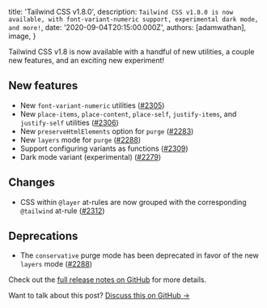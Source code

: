 
  title: 'Tailwind CSS v1.8.0',
  description: `Tailwind CSS v1.8.0 is now available, with font-variant-numeric support, experimental dark mode, and more!`,
  date: '2020-09-04T20:15:00.000Z',
  authors: [adamwathan],
  image,
}

Tailwind CSS v1.8 is now available with a handful of new utilities, a couple new features, and an exciting new experiment!

## New features

- New `font-variant-numeric` utilities ([#2305](https://github.com/tailwindlabs/tailwindcss/pull/2305))
- New `place-items`, `place-content`, `place-self`, `justify-items`, and `justify-self` utilities ([#2306](https://github.com/tailwindlabs/tailwindcss/pull/2306))
- New `preserveHtmlElements` option for `purge` ([#2283](https://github.com/tailwindlabs/tailwindcss/pull/2283))
- New `layers` mode for `purge` ([#2288](https://github.com/tailwindlabs/tailwindcss/pull/2288))
- Support configuring variants as functions ([#2309](https://github.com/tailwindlabs/tailwindcss/pull/2309))
- Dark mode variant (experimental) ([#2279](https://github.com/tailwindlabs/tailwindcss/pull/2279))

## Changes

- CSS within `@layer` at-rules are now grouped with the corresponding `@tailwind` at-rule ([#2312](https://github.com/tailwindlabs/tailwindcss/pull/2312))

## Deprecations

- The `conservative` purge mode has been deprecated in favor of the new `layers` mode ([#2288](https://github.com/tailwindlabs/tailwindcss/pull/2288))

Check out the [full release notes on GitHub](https://github.com/tailwindlabs/tailwindcss/releases/tag/v1.8.0) for more details.

Want to talk about this post? <a href="https://github.com/tailwindcss/tailwindcss/discussions/2315">Discuss this on GitHub →</a>

